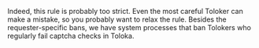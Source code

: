 <Cut title="I set up a rule to ban Tolokers after the first incorrect captcha. This is to eliminate any bots. Is this too strict? What rule do most projects use?">

Indeed, this rule is probably too strict. Even the most careful Toloker can make a mistake, so you probably want to relax the rule. Besides the requester-specific bans, we have system processes that ban Tolokers who regularly fail captcha checks in Toloka.

</Cut>